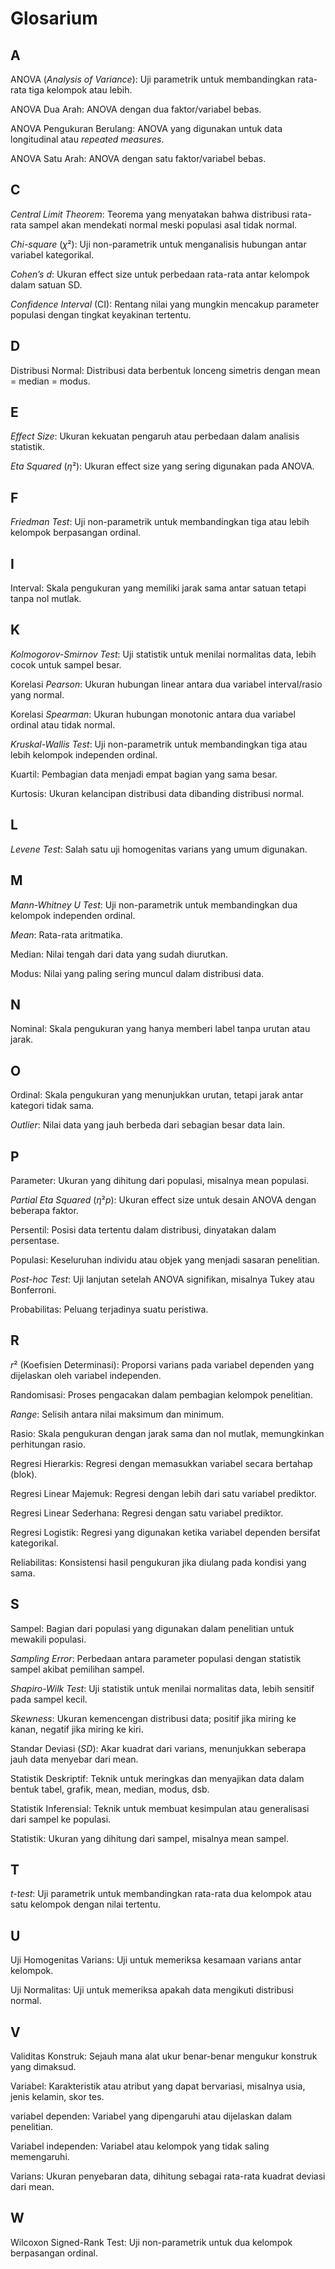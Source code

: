 # Glosarium {.unnumbered}

## A {.unnumbered .unlisted}

ANOVA (*Analysis of Variance*): Uji parametrik untuk membandingkan rata-rata tiga kelompok atau lebih.

ANOVA Dua Arah: ANOVA dengan dua faktor/variabel bebas.

ANOVA Pengukuran Berulang: ANOVA yang digunakan untuk data longitudinal atau *repeated measures*.

ANOVA Satu Arah: ANOVA dengan satu faktor/variabel bebas.

## C {.unnumbered .unlisted}

*Central Limit Theorem*: Teorema yang menyatakan bahwa distribusi rata-rata sampel akan mendekati normal meski populasi asal tidak normal.

*Chi-square* (*χ*²): Uji non-parametrik untuk menganalisis hubungan antar variabel kategorikal.

*Cohen’s d*: Ukuran effect size untuk perbedaan rata-rata antar kelompok dalam satuan SD.

*Confidence Interval* (CI): Rentang nilai yang mungkin mencakup parameter populasi dengan tingkat keyakinan tertentu.

## D {.unnumbered .unlisted}

Distribusi Normal: Distribusi data berbentuk lonceng simetris dengan mean = median = modus.

## E {.unnumbered .unlisted}

*Effect Size*: Ukuran kekuatan pengaruh atau perbedaan dalam analisis statistik.

*Eta Squared* (*η*²): Ukuran effect size yang sering digunakan pada ANOVA.

## F {.unnumbered .unlisted}

*Friedman Test*: Uji non-parametrik untuk membandingkan tiga atau lebih kelompok berpasangan ordinal.

## I {.unnumbered .unlisted}

Interval: Skala pengukuran yang memiliki jarak sama antar satuan tetapi tanpa nol mutlak.

## K {.unnumbered .unlisted}

*Kolmogorov-Smirnov Test*: Uji statistik untuk menilai normalitas data, lebih cocok untuk sampel besar.

Korelasi *Pearson*: Ukuran hubungan linear antara dua variabel interval/rasio yang normal.

Korelasi *Spearman*: Ukuran hubungan monotonic antara dua variabel ordinal atau tidak normal.

*Kruskal-Wallis Test*: Uji non-parametrik untuk membandingkan tiga atau lebih kelompok independen ordinal.

Kuartil: Pembagian data menjadi empat bagian yang sama besar.

Kurtosis: Ukuran kelancipan distribusi data dibanding distribusi normal.

## L {.unnumbered .unlisted}

*Levene Test*: Salah satu uji homogenitas varians yang umum digunakan.

## M {.unnumbered .unlisted}

*Mann-Whitney U Test*: Uji non-parametrik untuk membandingkan dua kelompok independen ordinal.

*Mean*: Rata-rata aritmatika.

Median: Nilai tengah dari data yang sudah diurutkan.

Modus: Nilai yang paling sering muncul dalam distribusi data.

## N {.unnumbered .unlisted}

Nominal: Skala pengukuran yang hanya memberi label tanpa urutan atau jarak.

## O {.unnumbered .unlisted}

Ordinal: Skala pengukuran yang menunjukkan urutan, tetapi jarak antar kategori tidak sama.

*Outlier*: Nilai data yang jauh berbeda dari sebagian besar data lain.

## P {.unnumbered .unlisted}

Parameter: Ukuran yang dihitung dari populasi, misalnya mean populasi.

*Partial Eta Squared* (*η*²*p*): Ukuran effect size untuk desain ANOVA dengan beberapa faktor.

Persentil: Posisi data tertentu dalam distribusi, dinyatakan dalam persentase.

Populasi: Keseluruhan individu atau objek yang menjadi sasaran penelitian.

*Post-hoc Test*: Uji lanjutan setelah ANOVA signifikan, misalnya Tukey atau Bonferroni.

Probabilitas: Peluang terjadinya suatu peristiwa.

## R {.unnumbered .unlisted}

*r*² (Koefisien Determinasi): Proporsi varians pada variabel dependen yang dijelaskan oleh variabel independen.

Randomisasi: Proses pengacakan dalam pembagian kelompok penelitian.

*Range*: Selisih antara nilai maksimum dan minimum.

Rasio: Skala pengukuran dengan jarak sama dan nol mutlak, memungkinkan perhitungan rasio.

Regresi Hierarkis: Regresi dengan memasukkan variabel secara bertahap (blok).

Regresi Linear Majemuk: Regresi dengan lebih dari satu variabel prediktor.

Regresi Linear Sederhana: Regresi dengan satu variabel prediktor.

Regresi Logistik: Regresi yang digunakan ketika variabel dependen bersifat kategorikal.

Reliabilitas: Konsistensi hasil pengukuran jika diulang pada kondisi yang sama.

## S {.unnumbered .unlisted}

Sampel: Bagian dari populasi yang digunakan dalam penelitian untuk mewakili populasi.

*Sampling Error*: Perbedaan antara parameter populasi dengan statistik sampel akibat pemilihan sampel.

*Shapiro-Wilk Test*: Uji statistik untuk menilai normalitas data, lebih sensitif pada sampel kecil.

*Skewness*: Ukuran kemencengan distribusi data; positif jika miring ke kanan, negatif jika miring ke kiri.

Standar Deviasi (*SD*): Akar kuadrat dari varians, menunjukkan seberapa jauh data menyebar dari mean.

Statistik Deskriptif: Teknik untuk meringkas dan menyajikan data dalam bentuk tabel, grafik, mean, median, modus, dsb.

Statistik Inferensial: Teknik untuk membuat kesimpulan atau generalisasi dari sampel ke populasi.

Statistik: Ukuran yang dihitung dari sampel, misalnya mean sampel.

## T {.unnumbered .unlisted}

*t-test*: Uji parametrik untuk membandingkan rata-rata dua kelompok atau satu kelompok dengan nilai tertentu.

## U {.unnumbered .unlisted}

Uji Homogenitas Varians: Uji untuk memeriksa kesamaan varians antar kelompok.

Uji Normalitas: Uji untuk memeriksa apakah data mengikuti distribusi normal.

## V {.unnumbered .unlisted}

Validitas Konstruk: Sejauh mana alat ukur benar-benar mengukur konstruk yang dimaksud.

Variabel: Karakteristik atau atribut yang dapat bervariasi, misalnya usia, jenis kelamin, skor tes.

variabel dependen: Variabel yang dipengaruhi atau dijelaskan dalam penelitian.

Variabel independen: Variabel atau kelompok yang tidak saling memengaruhi.

Varians: Ukuran penyebaran data, dihitung sebagai rata-rata kuadrat deviasi dari mean.

## W {.unnumbered .unlisted}

Wilcoxon Signed-Rank Test: Uji non-parametrik untuk dua kelompok berpasangan ordinal.
